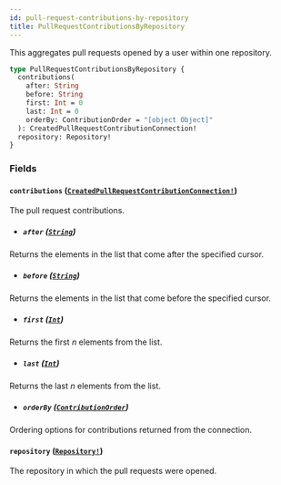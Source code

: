 ```yaml
---
id: pull-request-contributions-by-repository
title: PullRequestContributionsByRepository
---
```


This aggregates pull requests opened by a user within one repository.

```graphql
type PullRequestContributionsByRepository {
  contributions(
    after: String
    before: String
    first: Int = 0
    last: Int = 0
    orderBy: ContributionOrder = "[object Object]"
  ): CreatedPullRequestContributionConnection!
  repository: Repository!
}
```

### Fields

#### `contributions` ([`CreatedPullRequestContributionConnection!`](/docs/api/objects/created-pull-request-contribution-connection))

The pull request contributions.

- ##### `after` ([`String`](/docs/api/scalars/string))

Returns the elements in the list that come after the specified cursor.

- ##### `before` ([`String`](/docs/api/scalars/string))

Returns the elements in the list that come before the specified cursor.

- ##### `first` ([`Int`](/docs/api/scalars/int))

Returns the first _n_ elements from the list.

- ##### `last` ([`Int`](/docs/api/scalars/int))

Returns the last _n_ elements from the list.

- ##### `orderBy` ([`ContributionOrder`](/docs/api/inputs/contribution-order))

Ordering options for contributions returned from the connection.

#### `repository` ([`Repository!`](/docs/api/objects/repository))

The repository in which the pull requests were opened.
